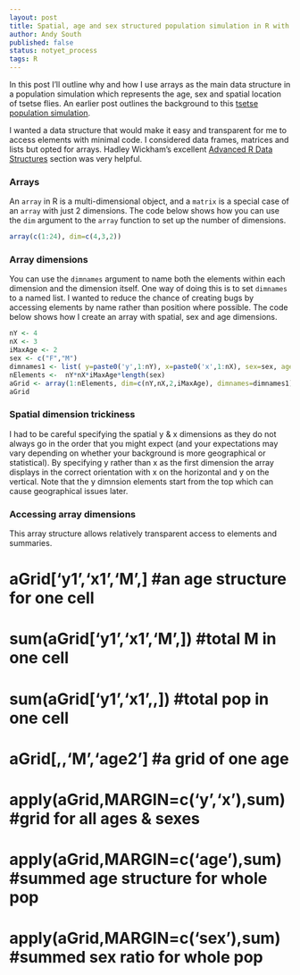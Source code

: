 ```yaml
---
layout: post
title: Spatial, age and sex structured population simulation in R with arrays
author: Andy South
published: false
status: notyet_process
tags: R 
---
```


In this post I'll outline why and how I use arrays as the main data structure in a population simulation which represents the age, sex and spatial location of tsetse flies. An earlier post outlines the background to this [tsetse population simulation]({% post_url 2014-12-12-rtsetse-intro %}).


I wanted a data structure that would make it easy and transparent for me to access elements with minimal code. I considered data frames, matrices and lists but opted for arrays. Hadley Wickham's excellent [Advanced R Data Structures](http://adv-r.had.co.nz/Data-structures.html) section was very helpful.

### Arrays
An `array` in R is a multi-dimensional object, and a `matrix` is a special case of an `array` with just 2 dimensions. The code below shows how you can use the `dim` argument to the `array` function to set up the number of dimensions.


```r
array(c(1:24), dim=c(4,3,2))
```

### Array dimensions
You can use the `dimnames` argument to name both the elements within each dimension and the dimension itself. One way of doing this is to set `dimnames` to a named list. I wanted to reduce the chance of creating bugs by accessing elements by name rather than position where possible. The code below shows how I create an array with spatial, sex and age dimensions.


```r
nY <- 4
nX <- 3
iMaxAge <- 2
sex <- c("F","M")
dimnames1 <- list( y=paste0('y',1:nY), x=paste0('x',1:nX), sex=sex, age=paste0('age',1:iMaxAge))
nElements <-  nY*nX*iMaxAge*length(sex)
aGrid <- array(1:nElements, dim=c(nY,nX,2,iMaxAge), dimnames=dimnames1)
aGrid
```

### Spatial dimension trickiness
I had to be careful specifying the spatial y & x dimensions as they do not always go in the order that you might expect (and your expectations may vary depending on whether your background is more geographical or statistical). By specifying y rather than x as the first dimension the array displays in the correct orientation with x on the horizontal and y on the vertical. Note that the y dimnsion elements start from the top which can cause geographical issues later.


### Accessing array dimensions
This array structure allows relatively transparent access to elements and summaries.

#   aGrid['y1','x1','M',] #an age structure for one cell
#   sum(aGrid['y1','x1','M',]) #total M in one cell
#   sum(aGrid['y1','x1',,]) #total pop in one cell
#   aGrid[,,'M','age2'] #a grid of one age  
#   apply(aGrid,MARGIN=c('y','x'),sum) #grid for all ages & sexes
#   apply(aGrid,MARGIN=c('age'),sum) #summed age structure for whole pop
#   apply(aGrid,MARGIN=c('sex'),sum) #summed sex ratio for whole pop  

